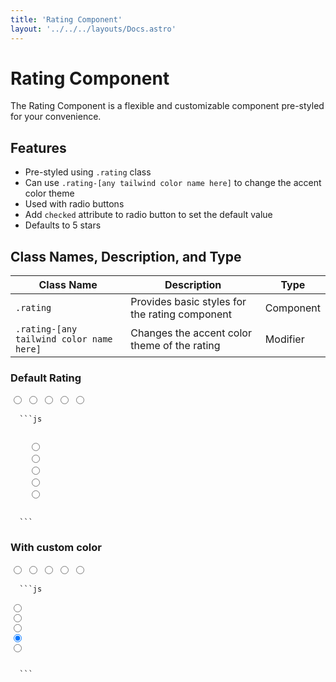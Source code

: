 ```yaml
---
title: 'Rating Component'
layout: '../../../layouts/Docs.astro'
---
```



# Rating Component

The Rating Component is a flexible and customizable component pre-styled for your convenience.

## Features

- Pre-styled using `.rating` class
- Can use `.rating-[any tailwind color name here]` to change the accent color theme
- Used with radio buttons
- Add `checked` attribute to radio button to set the default value
- Defaults to 5 stars

## Class Names, Description, and Type

| Class Name                               | Description                                    | Type      |
| ---------------------------------------- | ---------------------------------------------- | --------- |
| `.rating`                                | Provides basic styles for the rating component | Component |
| `.rating-[any tailwind color name here]` | Changes the accent color theme of the rating   | Modifier  |

### Default Rating

<Preview client:load>
  <div class='rating'>
    <input type='radio' name='rating' value='1' />
    <input type='radio' name='rating' value='2' />
    <input type='radio' name='rating' value='3' />
    <input type='radio' name='rating' value='4' />
    <input type='radio' name='rating' value='5' />
  </div>
</Preview>
<Code>
  ```js
  <div class='rating'>
    <input type='radio' name='rating' value='1' />
    <input type='radio' name='rating' value='2' />
    <input type='radio' name='rating' value='3' />
    <input type='radio' name='rating' value='4' />
    <input type='radio' name='rating' value='5' />
  </div>
  ```
</Code>

### With custom color

<Preview client:load>
<div class='rating rating-fuchsia'>
<input type='radio' name='rating-3' value='1'/>
<input type='radio' name='rating-3' value='2' />
<input type='radio' name='rating-3' value='3' />
<input type='radio' name='rating-3' checked value='4' />
<input type='radio' name='rating-3' value='5' />
</div>
</Preview>
<Code>
  ```js
<div class='rating rating-fuchsia'>
<input type='radio' name='rating-3' value='1'/>
<input type='radio' name='rating-3' value='2' />
<input type='radio' name='rating-3' value='3' />
<input type='radio' name='rating-3' checked value='4' />
<input type='radio' name='rating-3' value='5' />
</div>
</div>
  ```
</Code>
